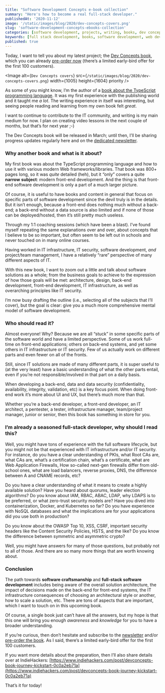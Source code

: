 ```yaml
---
title: "Software Development Concepts e-book collection"
summary: "Here's how to become a real full-stack developer."
publishedAt: '2020-11-12'
image: '/static/images/blog/2020/dev-concepts-covers.png'
slug: 'software-development-concepts-ebooks-collection'
categories: [software development, projects, writing, books, dev concepts]
keywords: [full stack development, books, software development, web development, programming, coding]
published: true
---
```


Today, I want to tell you about my latest project; the [Dev Concepts book](https://dev-concepts.dev), which you can already [pre-order now](https://gumroad.com/l/DevConcepts) (there’s a limited early-bird offer for the first 100 customers).

<Image
  alt={`Dev Concepts covers`}
  src={`/static/images/blog/2020/dev-concepts-covers.png`}
  width={1005}
  height={1604}
  priority
/>

As some of you might know, I’m the author of a [book about the TypeScript programming language](https://www.amazon.com/gp/product/B081FB89BL?tag=dsebastien00-20). It was my first experience with the publishing world and it taught me _a lot_. The writing experience in itself was interesting, but seeing people reading and learning from my own book felt _great_.

I want to continue to contribute to the IT community, and writing is my main medium for now. I plan on creating video lessons in the next couple of months, but that’s for next year ;-)

The Dev Concepts book will be released in March; until then, I’ll be sharing progress updates regularly here and on the [dedicated newsletter](https://dev-concepts.dev).

### Why another book and what is it about?

My first book was about the TypeScript programming language and how to use it with various modern Web frameworks/libraries. That book was 800+ pages long, so it was _quite_ detailed (heh), but it “only” covers a quite **narrow** **subject**: modern front-end development. And the thing is that front-end software development is only a part of a much larger picture.

Of course, it is useful to have books and content in general that focus on specific parts of software development since the devil truly is in the details. But it isn’t enough, because a front-end does nothing much without a back-end; a back-end without a data source is also limited and if none of those can be deployed/hosted, then it’s still pretty much useless.

Through my 1:1 coaching sessions (which have been a blast). I’ve found myself repeating the same explanations over and over, about concepts that I believe to be so important, but often seem to be left out in schools and never touched on in many online courses.

Having worked in IT infrastructure, IT security, software development, _and_ project/team management, I have a relatively “rare” perspective of many different aspects of IT.

With this new book, I want to zoom out a little and talk about software solutions as a whole; from the business goals to achieve to the expression of how those goals will be met: architecture, design, back-end development, front-end development, IT infrastructure, as well as overarching principles like IT security.

I’m now busy drafting the outline (i.e., selecting all of the subjects that I’ll cover), but the goal is clear: give you a much more comprehensive mental model of software development.

### Who should read it?

Almost everyone! Why? Because we are all “stuck” in some specific parts of the software world and have a limited perspective. Some of us work full-time on front-end applications; others on back-end systems, and yet some others in IT infrastructure or IT security. Few of us actually work on different parts and even fewer on all of the fronts.

Still, since IT solutions are made of many different parts, it is super useful to (at the very least) have a basic understanding of what the other parts entail, even if you’re not responsible/involved in that part on a daily basis.

When developing a back-end, data and data security (confidentiality, availability, integrity, validation, etc) is a key focus point. When doing front-end work it’s more about UI and UX, but there’s much more than that.

Whether you’re a back-end developer, a front-end developer, an IT architect, a pentester, a tester, infrastructure manager, team/project manager, junior or senior, then this book has something in store for you.

### I’m already a seasoned full-stack developer, why should I read this?

Well, you might have tons of experience with the full software lifecycle, but you might not be that experienced with IT infrastructure and/or IT security. For instance, do you have a clear understanding of PKIs, what Root CAs are, what CAs are, what’s a certification chain, what’s a certificate, what are Web Application Firewalls, How so-called next-gen firewalls differ from old-school ones, what are load balancers, reverse proxies, DNS, the difference between A and CNAME records, etc?

Do you have a clear understanding of what it means to create a highly available solution? Have you heard about quorums, leader election algorithms? Do you know about IAM, RBAC, ABAC, LDAP, why LDAPS is to be preferred, or what zero-trust security models are? Have you dived into containerization, Docker, and Kubernetes so far? Do you have experience with NoSQL databases and what the implications are for your applications did you use both in production?

Do you know about the OWASP Top 10, XSS, CSRF, important security headers like the Content Security Policies, HSTS, and the like? Do you know the difference between symmetric and asymmetric crypto?

Well, you might have answers for many of those questions, but probably not to all of those. And there are so many more things that are worth knowing about.

### Conclusion

The path towards **software craftsmanship** and **full-stack software development** includes being aware of the overall solution architecture, the impact of decisions made on the back-end for front-end systems, the IT infrastructure consequences of choosing an architectural style or another, how to scale a solution, etc. There are tons of aspects that are important, which I want to touch on in this upcoming book.

Of course, a single book just can’t have all the answers, but my hope is that this one will bring you enough _awareness_ and _knowledge_ for you to have a broader understanding.

If you’re curious, then don’t hesitate and subscribe to the [newsletter](https://dev-concepts.dev) and/or [pre-order the book](https://gumroad.com/l/DevConcepts). As I said, there’s a limited early-bird offer for the first 100 customers.

If you want more details about the preparation, then I’ll also share details over at IndieHackers: [https://www.indiehackers.com/post/devconcepts-book-journey-kickstart-0c0a2eb71a](https://www.indiehackers.com/post/devconcepts-book-journey-kickstart-0c0a2eb71a)

That’s it for today!

<BlogPostSignature />
